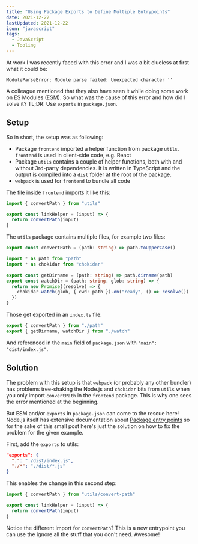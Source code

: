 ```yaml
---
title: "Using Package Exports to Define Multiple Entrypoints"
date: 2021-12-22
lastUpdated: 2021-12-22
icon: "javascript"
tags:
  - JavaScript
  - Tooling
---
```


At work I was recently faced with this error and I was a bit clueless at first what it could be:

```shell
ModuleParseError: Module parse failed: Unexpected character ''
```

A colleague mentioned that they also have seen it while doing some work on ES Modules (ESM). So what was the cause of this error and how did I solve it? TL;DR: Use `exports` in `package.json`.

## Setup

So in short, the setup was as following:

- Package `frontend` imported a helper function from package `utils`. `frontend` is used in client-side code, e.g. React
- Package `utils` contains a couple of helper functions, both with and without 3rd-party dependencies. It is written in TypeScript and the output is compiled into a `dist` folder at the root of the package.
- `webpack` is used for `frontend` to bundle all code

The file inside `frontend` imports it like this:

```js title=frontend/src/link.js
import { convertPath } from "utils"

export const linkHelper = (input) => {
  return convertPath(input)
}
```

The `utils` package contains multiple files, for example two files:

```ts title=utils/src/convert-path.ts
export const convertPath = (path: string) => path.toUpperCase()
```

```ts title=utils/src/watch.ts
import * as path from "path"
import * as chokidar from "chokidar"

export const getDirname = (path: string) => path.dirname(path)
export const watchDir = (path: string, glob: string) => {
  return new Promise((resolve) => {
    chokidar.watch(glob, { cwd: path }).on("ready", () => resolve())
  })
}
```

Those get exported in an `index.ts` file:

```ts title=utils/src/index.ts
export { convertPath } from "./path"
export { getDirname, watchDir } from "./watch"
```

And referenced in the `main` field of `package.json` with `"main": "dist/index.js"`.

## Solution

The problem with this setup is that `webpack` (or probably any other bundler) has problems tree-shaking the Node.js and `chokidar` bits from `utils` when you only import `convertPath` in the `frontend` package. This is why one sees the error mentioned at the beginning.

But ESM and/or `exports` in `package.json` can come to the rescue here! Node.js itself has extensive documentation about [Package entry points](https://nodejs.org/api/packages.html#package-entry-points) so for the sake of this small post here's just the solution on how to fix the problem for the given example.

First, add the `exports` to utils:

```json title=utils/package.json
"exports": {
  ".": "./dist/index.js",
  "./*": "./dist/*.js"
}
```

This enables the change in this second step:

```js title=frontend/src/link.js {1}
import { convertPath } from "utils/convert-path"

export const linkHelper = (input) => {
  return convertPath(input)
}
```

Notice the different import for `convertPath`? This is a new entrypoint you can use the ignore all the stuff that you don't need. Awesome!

